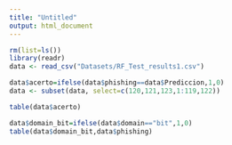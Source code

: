 ```yaml
---
title: "Untitled"
output: html_document
---
```


```r
rm(list=ls())
library(readr)
data <- read_csv("Datasets/RF_Test_results1.csv")
```

```r
data$acerto=ifelse(data$phishing==data$Prediccion,1,0)
data <- subset(data, select=c(120,121,123,1:119,122))
```

```r
table(data$acerto)
```
```r
data$domain_bit=ifelse(data$domain=="bit",1,0)
table(data$domain_bit,data$phishing)
```

